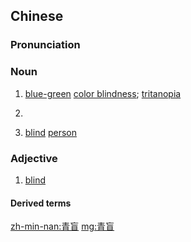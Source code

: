 ==Chinese==
{{zh-forms|alt=眚盲-Min,青瞑-Min}}

===Pronunciation===
{{zh-pron
|m=qīngmáng
|md=chăng-màng
|mn=qz,tp,xm:chhiⁿ-mî/kh:chheⁿ-mê/zz:chheⁿ-mêe
|mc=y
|oc=y
|cat=n,md:a,mn:a
}}

===Noun===
{{zh-noun}}

# {{lb|zh|diseases}} [[blue-green]] [[color blindness]]; [[tritanopia]]
# {{lb|zh|TCM}} {{zh-synonym|青光眼|[[glaucoma]]}}
# {{lb|zh|Min}} [[blind]] [[person]]

===Adjective===
{{zh-adj}}

# {{lb|zh|Min}} [[blind]]

====Derived terms====
{{zh-der|青盲牛}}

{{zh-cat|Ophthalmology}}

[[zh-min-nan:青盲]]
[[mg:青盲]]